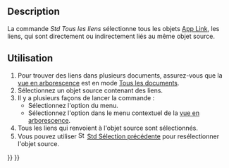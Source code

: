 <languages/>

{{Docnav/fr
|[[Std_LinkSelectLinkedFinal/fr|Objet lié le plus profond]]
|[[Std_TreeSyncView/fr|Arborescence Synchroniser la vue]]
|[[Std_View_Menu/fr|Menu affichage]]
|IconL=Std_LinkSelectLinkedFinal.svg
|IconR=Std_TreeSyncView.svg
|IconC=Freecad.svg
}}

{{GuiCommand/fr
|Name=Std LinkSelectAllLinks
|Name/fr=Std Tous les liens
|MenuLocation=Affichage → Navigation par lien → Sélectionner tous les liens
|Workbenches=Tous
|Version=0.19
|SeeAlso=[[Std_LinkSelectLinked/fr|Std Objet lié]], [[Std_LinkSelectLinkedFinal/fr|Std Objet lié le plus profond]]
}}

<span id="Description"></span>
==Description==

La commande ''Std Tous les liens'' sélectionne tous les objets [[App_Link/fr|App Link]], les liens, qui sont directement ou indirectement liés au même objet source.

<span id="Usage"></span>
==Utilisation ==

# Pour trouver des liens dans plusieurs documents, assurez-vous que la [[Tree_view/fr|vue en arborescence]] est en mode [[Std_TreeMultiDocument/fr|Tous les documents]].
# Sélectionnez un objet source contenant des liens.
# Il y a plusieurs façons de lancer la commande :
#* Sélectionnez l'option {{MenuCommand|Affichage → Navigation par lien → [[Image:Std_LinkSelectAllLinks.svg|16px]] Sélectionner tous les liens}} du menu.
#* Sélectionnez l'option {{MenuCommand|Actions sur les liens → [[Image:Std_LinkSelectAllLinks.svg|16px]] Sélectionner tous les liens}} dans le menu contextuel de la [[Tree_view/fr|vue en arborescence]].
# Tous les liens qui renvoient à l'objet source sont sélectionnés.
# Vous pouvez utiliser [[Image:Std_SelBack.svg|16px]] [[Std_SelBack/fr|Std Sélection précédente]] pour resélectionner l'objet source.


{{Docnav/fr
|[[Std_LinkSelectLinkedFinal/fr|Lien objet lié primaire]]
|[[Std_TreeSyncView/fr|Arborescence Synchroniser la vue]]
|[[Std_View_Menu/fr|Menu affichage]]
|IconL=Std_LinkSelectLinkedFinal.svg
|IconR=Std_TreeSyncView.svg
|IconC=Freecad.svg
}}

{{Std_Base_navi{{#translation:}}}}
{{Userdocnavi{{#translation:}}}}
